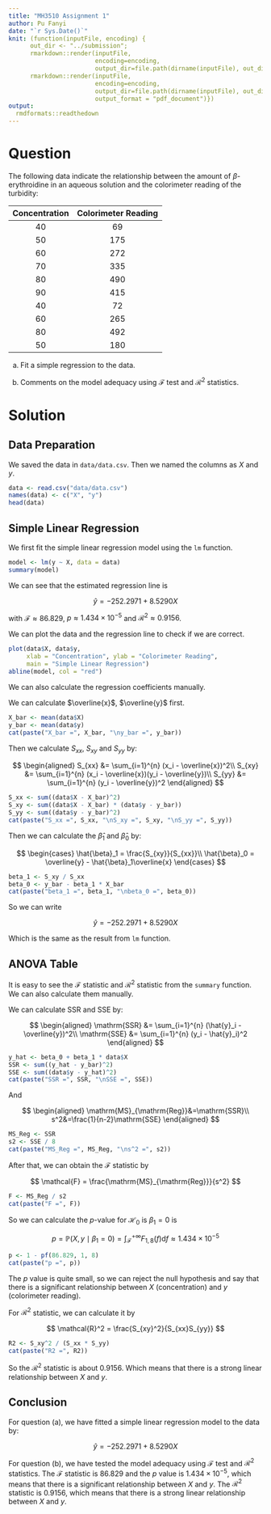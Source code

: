 ```yaml
---
title: "MH3510 Assignment 1"
author: Pu Fanyi
date: "`r Sys.Date()`"
knit: (function(inputFile, encoding) {
      out_dir <- "../submission";
      rmarkdown::render(inputFile,
                        encoding=encoding,
                        output_dir=file.path(dirname(inputFile), out_dir));
      rmarkdown::render(inputFile,
                        encoding=encoding,
                        output_dir=file.path(dirname(inputFile), out_dir),
                        output_format = "pdf_document")})
output:
  rmdformats::readthedown
---
```


# Question

The following data indicate the relationship between the amount of $\beta$-erythroidine in an aqueous solution and the colorimeter reading of the turbidity:

| Concentration | Colorimeter Reading |
|:-------------:|:-------------------:|
| 40            | 69                  |
| 50            | 175                 |
| 60            | 272                 |
| 70            | 335                 |
| 80            | 490                 |
| 90            | 415                 |
| 40            | 72                  |
| 60            | 265                 |
| 80            | 492                 |
| 50            | 180                 |

(a) Fit a simple regression to the data.

(b) Comments on the model adequacy using $\mathcal{F}$ test and $\mathcal{R}^2$ statistics.

# Solution

## Data Preparation

We saved the data in `data/data.csv`. Then we named the columns as $X$ and $y$.

```r
data <- read.csv("data/data.csv")
names(data) <- c("X", "y")
head(data)
```

## Simple Linear Regression

We first fit the simple linear regression model using the `lm` function.

```r
model <- lm(y ~ X, data = data)
summary(model)
```

We can see that the estimated regression line is

$$\hat{y} = -252.2971 + 8.5290X$$

with $\mathcal{F}\approx 86.829$, $p\approx 1.434\times {10}^{-5}$ and $\mathcal{R}^2\approx 0.9156$.

We can plot the data and the regression line to check if we are correct.

```r
plot(data$X, data$y,
     xlab = "Concentration", ylab = "Colorimeter Reading",
     main = "Simple Linear Regression")
abline(model, col = "red")
```

We can also calculate the regression coefficients manually.

We can calculate $\overline{x}$, $\overline{y}$ first.

```r
X_bar <- mean(data$X)
y_bar <- mean(data$y)
cat(paste("X_bar =", X_bar, "\ny_bar =", y_bar))
```

Then we calculate $S_{xx}$, $S_{xy}$ and $S_{yy}$ by:

$$
\begin{aligned}
S_{xx} &= \sum_{i=1}^{n} (x_i - \overline{x})^2\\
S_{xy} &= \sum_{i=1}^{n} (x_i - \overline{x})(y_i - \overline{y})\\
S_{yy} &= \sum_{i=1}^{n} (y_i - \overline{y})^2
\end{aligned}
$$

```r
S_xx <- sum((data$X - X_bar)^2)
S_xy <- sum((data$X - X_bar) * (data$y - y_bar))
S_yy <- sum((data$y - y_bar)^2)
cat(paste("S_xx =", S_xx, "\nS_xy =", S_xy, "\nS_yy =", S_yy))
```

Then we can calculate the $\hat{\beta}_1$ and $\hat{\beta}_0$ by:

$$
\begin{cases}
\hat{\beta}_1 = \frac{S_{xy}}{S_{xx}}\\
\hat{\beta}_0 = \overline{y} - \hat{\beta}_1\overline{x}
\end{cases}
$$

```r
beta_1 <- S_xy / S_xx
beta_0 <- y_bar - beta_1 * X_bar
cat(paste("beta_1 =", beta_1, "\nbeta_0 =", beta_0))
```

So we can write

$$
\hat{y}=-252.2971 + 8.5290X
$$

Which is the same as the result from `lm` function.

## ANOVA Table

It is easy to see the $\mathcal{F}$ statistic and $\mathcal{R}^2$ statistic from the `summary` function. We can also calculate them manually.

We can calculate $\mathrm{SSR}$ and $\mathrm{SSE}$ by:

$$
\begin{aligned}
\mathrm{SSR} &= \sum_{i=1}^{n} (\hat{y}_i - \overline{y})^2\\
\mathrm{SSE} &= \sum_{i=1}^{n} (y_i - \hat{y}_i)^2
\end{aligned}
$$

```r
y_hat <- beta_0 + beta_1 * data$X
SSR <- sum((y_hat - y_bar)^2)
SSE <- sum((data$y - y_hat)^2)
cat(paste("SSR =", SSR, "\nSSE =", SSE))
```

And

$$
\begin{aligned}
\mathrm{MS}_{\mathrm{Reg}}&=\mathrm{SSR}\\
s^2&=\frac{1}{n-2}\mathrm{SSE}
\end{aligned}
$$

```r
MS_Reg <- SSR
s2 <- SSE / 8
cat(paste("MS_Reg =", MS_Reg, "\ns^2 =", s2))
```

After that, we can obtain the $\mathcal{F}$ statistic by

$$
\mathcal{F} = \frac{\mathrm{MS}_{\mathrm{Reg}}}{s^2}
$$

```r
F <- MS_Reg / s2
cat(paste("F =", F))
```

So we can calculate the $p$-value for $\mathcal{H}_0$ is $\beta_1=0$ is

$$
p=\mathbb{P}\left(X, y\mid \beta_1=0\right) = \int_{\mathcal{F}}^{+\infty} F_{1, 8}(f)\mathrm{d}f \approx 1.434\times {10}^{-5}
$$

```r
p <- 1 - pf(86.829, 1, 8)
cat(paste("p =", p))
```

The $p$ value is quite small, so we can reject the null hypothesis and say that there is a significant relationship between $X$ (concentration) and $y$ (colorimeter reading).

For $\mathcal{R}^2$ statistic, we can calculate it by

$$
\mathcal{R}^2 = \frac{S_{xy}^2}{S_{xx}S_{yy}}
$$

```r
R2 <- S_xy^2 / (S_xx * S_yy)
cat(paste("R2 =", R2))
```

So the $\mathcal{R}^2$ statistic is about $0.9156$. Which means that there is a strong linear relationship between $X$ and $y$.

## Conclusion

For question (a), we have fitted a simple linear regression model to the data by:

$$\hat{y} = -252.2971 + 8.5290X$$

For question (b), we have tested the model adequacy using $\mathcal{F}$ test and $\mathcal{R}^2$ statistics. The $\mathcal{F}$ statistic is $86.829$ and the $p$ value is $1.434\times {10}^{-5}$, which means that there is a significant relationship between $X$ and $y$. The $\mathcal{R}^2$ statistic is $0.9156$, which means that there is a strong linear relationship between $X$ and $y$.
